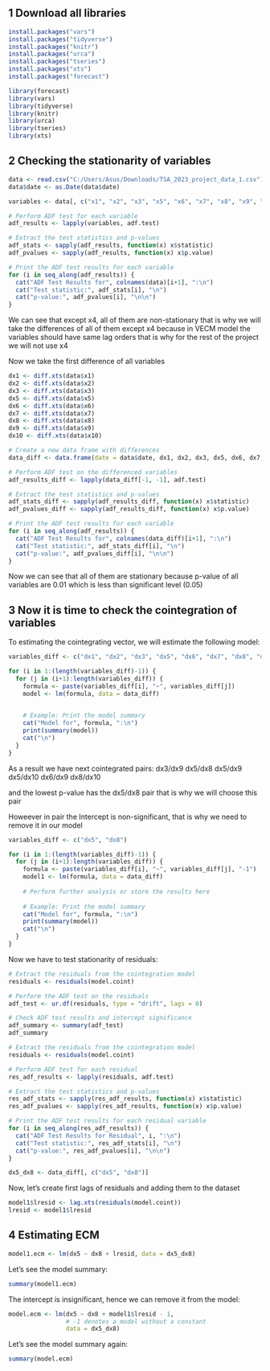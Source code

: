 ## 1 Download all libraries 

```r
install.packages("vars")
install.packages("tidyverse")
install.packages("knitr")
install.packages("urca")
install.packages("tseries")
install.packages("xts")
install.packages("forecast")
```

```r

library(forecast)
library(vars)
library(tidyverse)
library(knitr)
library(urca)
library(tseries)
library(xts)

```


## 2 Checking the stationarity of variables
```r

data <- read.csv("C:/Users/Asus/Downloads/TSA_2023_project_data_1.csv")
data$date <- as.Date(data$date)

```

```r

variables <- data[, c("x1", "x2", "x3", "x5", "x6", "x7", "x8", "x9", "x10")]

# Perform ADF test for each variable
adf_results <- lapply(variables, adf.test)

# Extract the test statistics and p-values
adf_stats <- sapply(adf_results, function(x) x$statistic)
adf_pvalues <- sapply(adf_results, function(x) x$p.value)

```

```r
# Print the ADF test results for each variable
for (i in seq_along(adf_results)) {
  cat("ADF Test Results for", colnames(data)[i+1], ":\n")
  cat("Test statistic:", adf_stats[i], "\n")
  cat("p-value:", adf_pvalues[i], "\n\n")
}

```

We can see that except x4, all of them are non-stationary
that is why we will take the differences of all of them except x4 because 
in VECM model the variables should have same lag orders
that is why for the rest of the project we will not use x4

Now we take the first difference of all variables

```r

dx1 <- diff.xts(data$x1)
dx2 <- diff.xts(data$x2)
dx3 <- diff.xts(data$x3)
dx5 <- diff.xts(data$x5)
dx6 <- diff.xts(data$x6)
dx7 <- diff.xts(data$x7)
dx8 <- diff.xts(data$x8)
dx9 <- diff.xts(data$x9)
dx10 <- diff.xts(data$x10)

```

```r

# Create a new data frame with differences
data_diff <- data.frame(date = data$date, dx1, dx2, dx3, dx5, dx6, dx7, dx8, dx9, dx10)

# Perform ADF test on the differenced variables
adf_results_diff <- lapply(data_diff[-1, -1], adf.test)

# Extract the test statistics and p-values
adf_stats_diff <- sapply(adf_results_diff, function(x) x$statistic)
adf_pvalues_diff <- sapply(adf_results_diff, function(x) x$p.value)
```

```r

# Print the ADF test results for each variable
for (i in seq_along(adf_results)) {
  cat("ADF Test Results for", colnames(data_diff)[i+1], ":\n")
  cat("Test statistic:", adf_stats_diff[i], "\n")
  cat("p-value:", adf_pvalues_diff[i], "\n\n")
}

```
Now we can see that all of them are stationary because 
p-value of all variables are 0.01 which is less than significant level (0.05)

## 3 Now it is time to check the cointegration of variables

To estimating the cointegrating vector, we will estimate the following model:

```r

variables_diff <- c("dx1", "dx2", "dx3", "dx5", "dx6", "dx7", "dx8", "dx9", "dx10")

for (i in 1:(length(variables_diff)-1)) {
  for (j in (i+1):length(variables_diff)) {
    formula <- paste(variables_diff[i], "~", variables_diff[j])
    model <- lm(formula, data = data_diff)
    

    # Example: Print the model summary
    cat("Model for", formula, ":\n")
    print(summary(model))
    cat("\n")
  }
}

```

As a result we have next cointegrated pairs:
dx3/dx9
dx5/dx8
dx5/dx9
dx5/dx10
dx6/dx9
dx8/dx10

and the lowest p-value has the dx5/dx8 pair that is why we will choose this pair

Howeever in pair the Intercept is non-significant, 
that is why we need to remove it in our model

```r

variables_diff <- c("dx5", "dx8")

for (i in 1:(length(variables_diff)-1)) {
  for (j in (i+1):length(variables_diff)) {
    formula <- paste(variables_diff[i], "~", variables_diff[j], "-1")  # Exclude intercept term
    model1 <- lm(formula, data = data_diff)
    
    # Perform further analysis or store the results here
    
    # Example: Print the model summary
    cat("Model for", formula, ":\n")
    print(summary(model))
    cat("\n")
  }
}

```


Now we have to test stationarity of residuals:

```r

# Extract the residuals from the cointegration model
residuals <- residuals(model.coint)

# Perform the ADF test on the residuals
adf_test <- ur.df(residuals, type = "drift", lags = 0)

# Check ADF test results and intercept significance
adf_summary <- summary(adf_test)
adf_summary

```

```r

# Extract the residuals from the cointegration model
residuals <- residuals(model.coint)

# Perform ADF test for each residual
res_adf_results <- lapply(residuals, adf.test)

# Extract the test statistics and p-values
res_adf_stats <- sapply(res_adf_results, function(x) x$statistic)
res_adf_pvalues <- sapply(res_adf_results, function(x) x$p.value)


```


```r

# Print the ADF test results for each residual variable
for (i in seq_along(res_adf_results)) {
  cat("ADF Test Results for Residual", i, ":\n")
  cat("Test statistic:", res_adf_stats[i], "\n")
  cat("p-value:", res_adf_pvalues[i], "\n\n")
}

```




```r
dx5_dx8 <- data_diff[, c("dx5", "dx8")]
```



Now, let's create first lags of residuals and adding them to the dataset

```r
model1$lresid <- lag.xts(residuals(model.coint))
lresid <- model1$lresid

```



## 4 Estimating ECM

```r
model1.ecm <- lm(dx5 ~ dx8 + lresid, data = dx5_dx8) 
```

Let's see the model summary:
```r
summary(model1.ecm)
```

The intercept is insignificant, hence we can remove it from the model:

```r
model.ecm <- lm(dx5 ~ dx8 + model1$lresid - 1,
                # -1 denotes a model without a constant
                data = dx5_dx8) 
```

Let's see the model summary again:
```r
summary(model.ecm)
```
